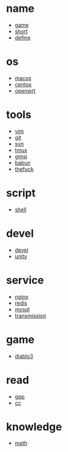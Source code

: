 = name =
* [[game]]
* [[short]]
* [[define]]

= os =
* [[macos]]
* [[centos]]
* [[openwrt]]

= tools =
* [[vim]]
* [[git]]
* [[svn]]
* [[tmux]]
* [[gimp]]
* [[babun]]
* [[thefuck]]

= script =
* [[shell]]

= devel =
* [[devel]]
* [[unity]]

= service =
* [[nginx]]
* [[redis]]
* [[mysql]]
* [[transmission]]

= game =
* [[diablo3]]

= read =
* [[gpp]]
* [[cc]]

= knowledge =
* [[math]]
